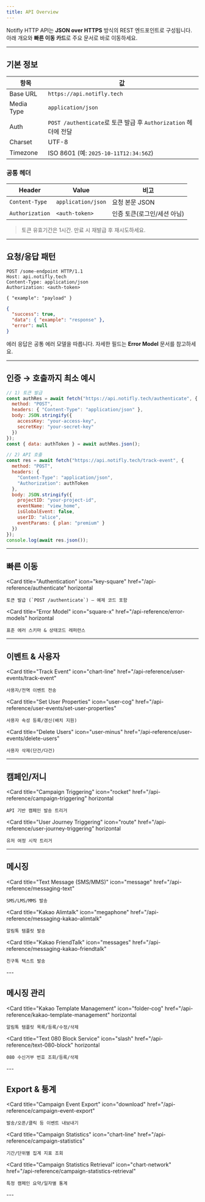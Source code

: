 ```yaml
---
title: API Overview
---
```


Notifly HTTP API는 **JSON over HTTPS** 방식의 REST 엔드포인트로 구성됩니다.  
아래 개요와 **빠른 이동 카드**로 주요 문서로 바로 이동하세요.

---

## 기본 정보

| 항목 | 값 |
|---|---|
| Base URL | `https://api.notifly.tech` |
| Media Type | `application/json` |
| Auth | `POST /authenticate`로 토큰 발급 후 `Authorization` 헤더에 전달 |
| Charset | UTF-8 |
| Timezone | ISO 8601 (예: `2025-10-11T12:34:56Z`) |

### 공통 헤더

| Header | Value | 비고 |
|---|---|---|
| `Content-Type` | `application/json` | 요청 본문 JSON |
| `Authorization` | `<auth-token>` | 인증 토큰(로그인/세션 아님) |

> 토큰 유효기간은 1시간. 만료 시 재발급 후 재시도하세요.

---

## 요청/응답 패턴

```http
POST /some-endpoint HTTP/1.1
Host: api.notifly.tech
Content-Type: application/json
Authorization: <auth-token>

{ "example": "payload" }
```

```json
{
  "success": true,
  "data": { "example": "response" },
  "error": null
}
```

에러 응답은 공통 에러 모델을 따릅니다. 자세한 필드는 **Error Model** 문서를 참고하세요.

---

## 인증 → 호출까지 최소 예시

```js
// 1) 토큰 발급
const authRes = await fetch("https://api.notifly.tech/authenticate", {
  method: "POST",
  headers: { "Content-Type": "application/json" },
  body: JSON.stringify({
    accessKey: "your-access-key",
    secretKey: "your-secret-key"
  })
});
const { data: authToken } = await authRes.json();

// 2) API 호출
const res = await fetch("https://api.notifly.tech/track-event", {
  method: "POST",
  headers: {
    "Content-Type": "application/json",
    "Authorization": authToken
  },
  body: JSON.stringify({
    projectID: "your-project-id",
    eventName: "view_home",
    isGlobalEvent: false,
    userID: "alice",
    eventParams: { plan: "premium" }
  })
});
console.log(await res.json());
```

---

## 빠른 이동

<div class="card-group doccards-blue">
<Columns cols={2}>

  <Card
    title="Authentication"
    icon="key-square"
    href="/api-reference/authenticate"
    horizontal
  >
    토큰 발급 (`POST /authenticate`) — 예제 코드 포함
  </Card>

  <Card
    title="Error Model"
    icon="square-x"
    href="/api-reference/error-models"
    horizontal
  >
    표준 에러 스키마 & 상태코드 레퍼런스
  </Card>

</Columns>
</div>

---

## 이벤트 & 사용자

<div class="card-group doccards-blue">
<Columns cols={3}>

  <Card
    title="Track Event"
    icon="chart-line"
    href="/api-reference/user-events/track-event"
  >
    사용자/전역 이벤트 전송
  </Card>

  <Card
    title="Set User Properties"
    icon="user-cog"
    href="/api-reference/user-events/set-user-properties"
  >
    사용자 속성 등록/갱신(배치 지원)
  </Card>

  <Card
    title="Delete Users"
    icon="user-minus"
    href="/api-reference/user-events/delete-users"
  >
    사용자 삭제(단건/다건)
  </Card>

</Columns>
</div>

---

## 캠페인/저니

<div class="card-group doccards-blue">
<Columns cols={2}>

  <Card
    title="Campaign Triggering"
    icon="rocket"
    href="/api-reference/campaign-triggering"
    horizontal
  >
    API 기반 캠페인 발송 트리거
  </Card>

  <Card
    title="User Journey Triggering"
    icon="route"
    href="/api-reference/user-journey-triggering"
    horizontal
  >
    유저 여정 시작 트리거
  </Card>

</Columns>
</div>

---

## 메시징

<div class="card-group doccards-blue">
<Columns cols={3}>

  <Card
    title="Text Message (SMS/MMS)"
    icon="message"
    href="/api-reference/messaging-text"
  >
    SMS/LMS/MMS 발송
  </Card>

  <Card
    title="Kakao Alimtalk"
    icon="megaphone"
    href="/api-reference/messaging-kakao-alimtalk"
  >
    알림톡 템플릿 발송
  </Card>

  <Card
    title="Kakao FriendTalk"
    icon="messages"
    href="/api-reference/messaging-kakao-friendtalk"
  >
    친구톡 텍스트 발송
  </Card>

</Columns>
</div>
---

## 메시징 관리

<div class="card-group doccards-blue">
<Columns cols={2}>

  <Card
    title="Kakao Template Management"
    icon="folder-cog"
    href="/api-reference/kakao-template-management"
    horizontal
  >
    알림톡 템플릿 목록/등록/수정/삭제
  </Card>

  <Card
    title="Text 080 Block Service"
    icon="slash"
    href="/api-reference/text-080-block"
    horizontal
  >
    080 수신거부 번호 조회/등록/삭제
  </Card>

</Columns>
</div>
---

## Export & 통계
<div class="card-group doccards-blue">
<Columns cols={3}>

  <Card
    title="Campaign Event Export"
    icon="download"
    href="/api-reference/campaign-event-export"
  >
    발송/오픈/클릭 등 이벤트 내보내기
  </Card>

  <Card
    title="Campaign Statistics"
    icon="chart-line"
    href="/api-reference/campaign-statistics"
  >
    기간/단위별 집계 지표 조회
  </Card>

  <Card
    title="Campaign Statistics Retrieval"
    icon="chart-network"
    href="/api-reference/campaign-statistics-retrieval"
  >
    특정 캠페인 요약/일자별 통계
  </Card>

</Columns>
</div>
---


